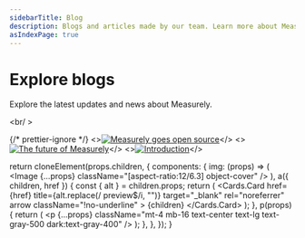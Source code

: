 ```yaml
---
sidebarTitle: Blog
description: Blogs and articles made by our team. Learn more about Measurely.
asIndexPage: true
---
```



# Explore blogs

Explore the latest updates and news about Measurely.

<br/ >

{/* prettier-ignore */}
<Cards>
  <>[![Measurely goes open source](./_covers/blog-3.png)](/blog/3)</>
  <>[![The future of Measurely](./_covers/blog-2.png)](/blog/2)</>
  <>[![Introduction](./_covers/blog-1.png)](/blog/1)</>
</Cards>

  return cloneElement(props.children, {
    components: {
      img: (props) => (
        <Image {...props} className="[aspect-ratio:12/6.3] object-cover" />
      ),
      a({ children, href }) {
        const { alt } = children.props;
        return (
          <Cards.Card
            href={href}
            title={alt.replace(/ preview$/i, "")}
            target="_blank"
            rel="noreferrer"
            arrow
            className="!no-underline"
          >
            {children}
          </Cards.Card>
        );
      },
      p(props) {
        return (
          <p
            {...props}
            className="mt-4 mb-16 text-center text-lg text-gray-500 dark:text-gray-400"
          />
        );
      },
    },
  });
}

